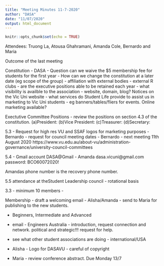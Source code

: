 ```yaml
---
title: "Meeting Minutes 11-7-2020"
author: "DASA"
date: "11/07/2020"
output: html_document
---
```


```r
knitr::opts_chunk$set(echo = TRUE)
```


Attendees: Truong La, Atousa Ghahramani, Amanda Cole, Bernardo and Maria

Outcome of the last meeting


Constitution - DASA
- Question can we waive the $5 membership fee for students for the first year
- How can we change the constitution at a later date (eg scope of the group)
- affiliation with external bodies - external R clubs
- are the executive positions able to be retained each year
- what visibility is availble to the association - website, domain, blog? Notices on the Vic Uni website 
- what services do Student Life provide to assist us in marketing to Vic Uni students - eg banners/tables/fliers for events.
Online marketing available?





Exectutive Committee Positions - review the positions on section 4.3 of the constitution.
(a)President:
(b)Vice President:
(c)Treasurer: 
(d)Secretary:

5.3 - Request for high res VU and SSAF logos for marketing purposes - Bernardo
 - request for council meeting dates - Bernardo
  - next meeting 11th August 2020
https://www.vu.edu.au/about-vu/administration-governance/university-council-committees

 

5.4 - Gmail account DASA@Gmail - Amanda
 dasa.vicuni@gmail.com
 password: BCO60072020!
 
 Amandas phone number is the recovery phone number.
 

5.5 attendance at theStudent Leadership council - rotational basis

3.3 - minimum 10 members - 


Membership - draft a welcoming email - Alisha/Amanda - send to Maria for publishing to the new students.

 - Beginners, Intermediate and Advanced


- email - Engineers Australia - introduction, request connection and network. political and strategic!!! request for help.
- see what other student associations are doing - international/USA

- Alisha - Logo for DASAVU - careful of copyright

- Maria - review conference abstract. Due Monday 13/7




